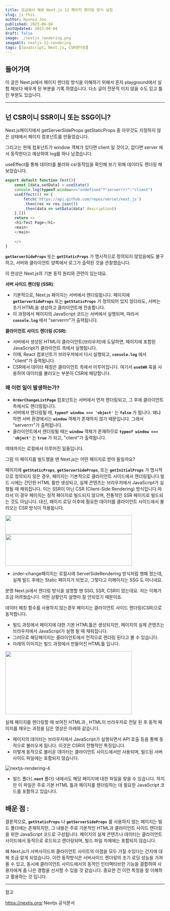 ```yaml
---
title: 궁금해서 해본 Next.js 12 페이지 렌더링 방식 실험 
slug: js-this
author: Hyunsu Joo
published: 2023-06-04
lastUpdated: 2023-06-04
draft: false
image: ./nextjs_rendering.png
imageAlt: nextjs-12-rendering
tags: [JavaScript, Next.js, CSR렌더링]
---
```


## 들어가며 

이 글은 Next.js에서 페이지 렌더링 방식을 이해하기 위해서 혼자 playground에서 실험 해보다 배우게 된 부분을 기록 하였습니다. 다소 글이 전문적 이지 않을 수도 있고 틀린 부분도 있습니다. 

---
## 넌 CSR이니 SSR이니 또는 SSG이니?

Next.js페이지에서 getServerSideProps getStaticProps 중 아무것도 지정하지 않은 상태에서 페이지 컴포넌트를 만들었습니다.

그리고는 현재 컴포넌트가 window 객체가 있다면 client 일 것이고, 없다면 server 에서 동작한다고 예상하여 log를 하나 남겼습니다.

useEffect를 통해 데이터를 불러와 csr동작임을 확인해 보기 위해 데이터도 렌더링 해보았습니다.

```javascript
export default function Test(){
    const [data,setData] = useState()
    console.log(typeof window==="undefined"?"serverrrr":"client")
    useEffect(() => {
        fetch('https://api.github.com/repos/vercel/next.js')
        .then(res => res.json())
        .then(data => setData(data?.description))
    },[])
    return <>
    <h1>Test Page</h1>
    <main>                                                              <h2>{data}</h2>
    </main>
    
    </>
}
```                                                                                                                                     
**`getServerSideProps`** 또는 **`getStaticProps`** 가 명시적으로 정의되지 않았음에도 불구하고, 서버와 클라이언트 양쪽에서 로그가 출력된 것을 관찰했습니다. 

이 현상은 Next.js의 기본 동작 원리와 관련이 있는데요.

**서버 사이드 렌더링 (SSR)**:

- 기본적으로, Next.js 페이지는 서버에서 렌더링됩니다. 페이지에 **`getServerSideProps`** 또는 **`getStaticProps`** 가 정의되어 있지 않더라도, 서버는 초기 HTML을 생성하고 클라이언트에 전송합니다.
- 이 과정에서 페이지의 JavaScript 코드는 서버에서 실행되며, 따라서 **`console.log`** 에서 "serverrrr"가 출력됩니다.

**클라이언트 사이드 렌더링 (CSR)**:

- 서버에서 생성된 HTML이 클라이언트(브라우저)에 도달하면, 페이지에 포함된 JavaScript가 클라이언트 측에서 실행됩니다.
- 이때, React 컴포넌트가 브라우저에서 다시 실행되고, **`console.log`** 에서 "client"가 출력됩니다.
- CSR에서 데이터 페칭은 클라이언트 측에서 이루어집니다. 여기서 **`useSWR`** 훅을 사용하여 데이터를 불러오는 부분이 CSR에 해당합니다.

### **왜 이런 일이 발생하는가?**

- **`OrderChangeListPage`** 컴포넌트는 서버에서 먼저 렌더링되고, 그 후에 클라이언트 측에서도 렌더링됩니다.
- 서버에서 렌더링될 때, **`typeof window === 'object'`** 는 **`false`** 가 됩니다. 왜냐하면 서버 환경에서는 **`window`** 객체가 존재하지 않기 때문입니다. 그래서 "serverrrr"가 출력됩니다.
- 클라이언트에서 렌더링될 때는 **`window`** 객체가 존재하므로 **`typeof window === 'object'`** 는 **`true`** 가 되고, "client"가 출력됩니다.

여태까지는 로컬에서 이루어진 일들입니다.

그럼 이 페이지를 빌드했을 땐 Next.js는 어떤 페이지로 받아 들일까요?

페이지에 **`getStaticProps`**, **`getServerSideProps`**, 또는 **`getInitialProps`** 가 명시적으로 정의되지 않은 경우, 페이지는 기본적으로 클라이언트 사이드에서 렌더링됩니다.빌드 시에는 간단한 HTML 틀만 생성되고, 실제 콘텐츠는 브라우저에서 JavaScript가 실행될 때 채워집니다. 이는 SSR이 아닌 CSR (Client-Side Rendering) 방식입니다.따라서 이 경우 페이지는 정적 페이지로 빌드되지 않으며, 전통적인 SSR 페이지로 빌드되는 것도 아닙니다. 대신, 페이지 로딩 이후에 필요한 데이터를 클라이언트 사이드에서 불러오는 CSR 방식이 적용됩니다.

<img src="../images/nextjs-rendering-1.png" width="400px" height="60px"/>
<img src="../images/nextjs-rendering-2.png" width="400px" height="100px"/>

- order-change페이지는 로컬시에 ServerSideRendering 방식처럼 행해 졌는데, 실제 빌드 후에는 Static 페이지가 되었고, 그렇다고 이페이지는 SSG 도 아니네요.

분명 Next.js에서 렌더링 방식을 설명할 땐 SSG, SSR, CSR이 었는데요. 저는 이해가 조금 어려웠습니다. 어떤 상황인지 설명이 잘 안되었기 때문이죠. 

데이터 페칭 함수를 사용하지 않는경우  페이지는 클라이언트 사이드 렌더링(CSR)으로 동작합니다.

- 빌드 과정에서 페이지에 대한 기본 HTML틀은 생성되지만, 페이지의 실제 콘텐츠는 브라우저에서 JavaScript가 실행 될 때 채워집니다.
- 그러므로 해당페이지는 클라이언트에서 전적으로 렌더링 된다고 볼 수 있습니다.
- 아래의 이미지는 빌드 과정에서 만들어진 HTML틀 입니다.
    
<img src="../images/nextjs-rendering-3.png" width="400px" height="200px"/>

실제 페이지를 렌더링할 때 보여진 HTML과 , HTML이 브라우저로 전달 된 후 동적 페이지를 채우는 과정을 담은 영상은 아래와 같습니다.

- 페이지의 데이터는 브라우저에서 JavaScript가 실행되면서 API 호출 등을 통해 동적으로 불러오게 됩니다. 이것은 CSR의 전형적인 특징입니다.
- 이렇게 동적으로 불러온 데이터는 클라이언트 사이드에서만 사용되며, 빌드된 서버 사이드 파일에는 포함되지 않습니다.

![nextjs-rendering-4](https://github.com/sooster910/gatsby-starter-sue/assets/26635607/9c440d0a-40f6-4d44-9eb2-713e432ffde4)

- 빌드 폴더(**`.next`** 폴더) 내에서도 해당 페이지에 대한 파일을 찾을 수 있습니다. 하지만 이 파일은 주로 기본 HTML 틀과 페이지를 렌더링하는 데 필요한 JavaScript 코드를 포함하고 있습니다.

## 배운 점 :

결론적으로, **`getStaticProps`** 나 **`getServerSideProps`** 를 사용하지 않는 페이지는 빌드 폴더에는 존재하지만, 그 내용은 주로 기본적인 HTML과 클라이언트 사이드 렌더링을 위한 JavaScript 코드로 구성됩니다. 페이지의 실제 콘텐츠나 데이터는 클라이언트 사이드에서 동적으로 로드되고 렌더링되며, 빌드 파일 자체에는 포함되지 않습니다.

왜 Next.js가 서버사이드와 클라이언트 사이트의 이점을 모두 가질 수있다는 건지에 대해 조금 알게 되었습니다. 이런 동작방식은 서버사이드 렌더링의 초기 로딩 성능을 가져올 수 있고, 동시에 클라이언트 사이드에서의 동적인 인터랙티브한 기능을 결합하여 사용자에게 좀 나은 경험을 선사할 수 있을 것 같습니다. 중요한 건 이런 특정을 잘 이해하고 활용하는 것 입니다.


---

참고 

https://nextjs.org/ Nextjs 공식문서

